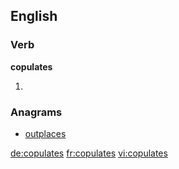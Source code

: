 
==English==

===Verb===
'''copulates'''

# {{third-person singular of|[[copulate]]}}

===Anagrams===
* [[outplaces#English|outplaces]]

[[de:copulates]]
[[fr:copulates]]
[[vi:copulates]]